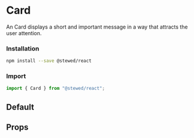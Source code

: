 
# Card

An Card displays a short and important message in a way that attracts the user attention.

### Installation

```bash
npm install --save @stewed/react
```

### Import

```js
import { Card } from "@stewed/react";
```

<Meta of={CardStories} />

## Default

<Canvas of={CardStories.Default} />

## Props

<ArgTypes of={CardStories} />
